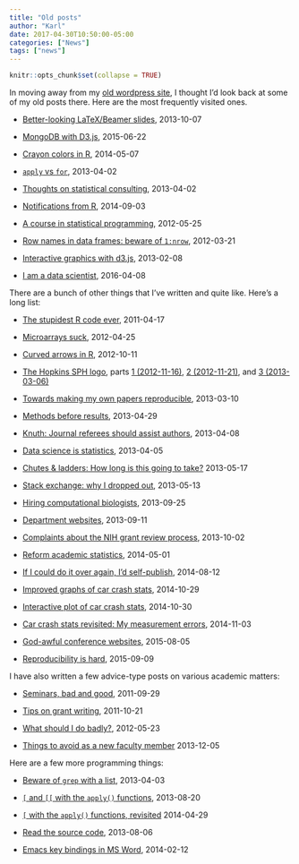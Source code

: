```yaml
---
title: "Old posts"
author: "Karl"
date: 2017-04-30T10:50:00-05:00
categories: ["News"]
tags: ["news"]
---
```


```r
knitr::opts_chunk$set(collapse = TRUE)
```

In moving away from my
[old wordpress site](https://kbroman.wordpress.com/), I thought I'd
look back at some of my old posts there. Here are the most frequently
visited ones.

- [Better-looking LaTeX/Beamer slides](http://kbroman.wordpress.com/2013/10/07/better-looking-latexbeamer-slides/),
  2013-10-07

- [MongoDB with D3.js](http://kbroman.wordpress.com/2015/06/22/mongodb-with-d3-js/),
  2015-06-22

- [Crayon colors in R](http://kbroman.wordpress.com/2014/05/07/crayon-colors-in-r/),
  2014-05-07

- [`apply` vs `for`](http://kbroman.wordpress.com/2013/04/02/apply-vs-for/),
  2013-04-02

- [Thoughts on statistical consulting](http://kbroman.wordpress.com/2013/04/02/thoughts-on-statistical-consulting/),
  2013-04-02

- [Notifications from R](http://kbroman.wordpress.com/2014/09/03/notifications-from-r/),
  2014-09-03

- [A course in statistical programming](http://kbroman.wordpress.com/2012/05/25/a-course-in-statistical-programming/),
  2012-05-25

- [Row names in data frames: beware of `1:nrow`](http://kbroman.wordpress.com/2012/03/21/row-names-in-data-frames-beware-of-1nrow/),
  2012-03-21

- [Interactive graphics with d3.js](http://kbroman.wordpress.com/2013/02/08/interactive-graphics-with-d3-js/),
  2013-02-08

- [I am a data scientist](http://kbroman.wordpress.com/2016/04/08/i-am-a-data-scientist/),
  2016-04-08


There are a bunch of other things that I've written and quite like.
Here's a long list:

- [The stupidest R code ever](https://kbroman.wordpress.com/2011/08/17/the-stupidest-r-code-ever/),
  2011-04-17

- [Microarrays suck](https://kbroman.wordpress.com/2012/04/25/microarrays-suck/),
  2012-04-25

- [Curved arrows in R](https://kbroman.wordpress.com/2012/10/11/curved-arrows-in-r/),
  2012-10-11

- [The Hopkins SPH
  logo](https://kbroman.wordpress.com/2012/11/16/the-hopkins-sph-logo-part-1/),
  parts [1 (2012-11-16)](https://kbroman.wordpress.com/2012/11/16/the-hopkins-sph-logo-part-1/),
  [2 (2012-11-21)](https://kbroman.wordpress.com/2012/11/21/the-hopkins-sph-logo-part-2/),
  and
  [3 (2013-03-06)](https://kbroman.wordpress.com/2013/03/06/the-hopkins-sph-logo-part-3-karls-revenge/)

- [Towards making my own papers reproducible](https://kbroman.wordpress.com/2013/03/10/towards-making-my-own-papers-reproducible/),
  2013-03-10

- [Methods before results](https://kbroman.wordpress.com/2013/04/29/methods-before-results/),
  2013-04-29

- [Knuth: Journal referees should assist authors](https://kbroman.wordpress.com/2013/04/08/knuth-journal-referees-should-assist-authors/),
  2013-04-08

- [Data science is statistics](https://kbroman.wordpress.com/2013/04/05/data-science-is-statistics/),
  2013-04-05

- [Chutes & ladders: How long is this going to take?](https://kbroman.wordpress.com/2013/05/17/chutes-ladders-how-long-is-this-going-to-take/)
  2013-05-17

- [Stack exchange: why I dropped out](https://kbroman.wordpress.com/2013/05/13/stack-exchange-why-i-dropped-out/),
  2013-05-13

- [Hiring computational biologists](https://kbroman.wordpress.com/2013/09/25/hiring-computational-biologists/),
  2013-09-25

- [Department websites](https://kbroman.wordpress.com/2013/09/11/department-websites/),
  2013-09-11

- [Complaints about the NIH grant review process](https://kbroman.wordpress.com/2013/10/02/complaints-about-the-nih-grant-review-process/),
  2013-10-02

- [Reform academic statistics](https://kbroman.wordpress.com/2014/05/01/reform-academic-statistics/),
  2014-05-01

- [If I could do it over again, I'd self-publish](https://kbroman.wordpress.com/2014/08/12/if-i-could-do-it-over-again-id-self-publish/),
  2014-08-12

- [Improved graphs of car crash stats](https://kbroman.wordpress.com/2014/10/29/improved-graphs-of-car-crash-stats/),
  2014-10-29

- [Interactive plot of car crash stats](https://kbroman.wordpress.com/2014/10/30/interactive-plot-of-car-crash-stats/),
  2014-10-30

- [Car crash stats revisited: My measurement errors](https://kbroman.wordpress.com/2014/11/03/car-crash-stats-revisited-my-measurement-errors/),
  2014-11-03

- [God-awful conference websites](https://kbroman.wordpress.com/2015/08/05/god-awful-conference-web-sites/),
  2015-08-05

- [Reproducibility is hard](https://kbroman.wordpress.com/2015/09/09/reproducibility-is-hard/),
  2015-09-09


I have also written a few advice-type posts on
various academic matters:

- [Seminars, bad and good](https://kbroman.wordpress.com/2011/09/29/seminars-bad-and-good/),
  2011-09-29

- [Tips on grant writing](https://kbroman.wordpress.com/2011/10/21/grant-writing/),
  2011-10-21

- [What should I do badly?](https://kbroman.wordpress.com/2012/05/23/what-should-i-do-badly/),
  2012-05-23

- [Things to avoid as a new faculty member](https://kbroman.wordpress.com/2013/12/05/things-to-avoid-as-a-new-faculty-member/)
  2013-12-05



Here are a few more programming things:

- [Beware of `grep` with a list](https://kbroman.wordpress.com/2013/04/03/beware-of-grep-with-a-list/),
  2013-04-03

- [`[` and `[[` with the `apply()` functions](https://kbroman.wordpress.com/2013/08/20/and-with-the-apply-functions/),
  2013-08-20

- [`[` with the `apply()` functions, revisited](https://kbroman.wordpress.com/2014/04/29/with-the-apply-functions-revisited/)
  2014-04-29

- [Read the source code](https://kbroman.wordpress.com/2013/08/06/read-the-source-code/),
  2013-08-06

- [Emacs key bindings in MS Word](https://kbroman.wordpress.com/2014/02/12/emacs-key-bindings-in-ms-word/),
  2014-02-12
